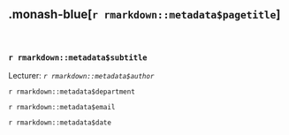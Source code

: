 



## .monash-blue[`r rmarkdown::metadata$pagetitle`] {#title-slide}

<br>

### `r rmarkdown::metadata$subtitle`

::: {.bottom-0 .absolute}

Lecturer: *`r rmarkdown::metadata$author`*

`r rmarkdown::metadata$department`

<i class="fas fa-envelope"></i>  `r rmarkdown::metadata$email`

<i class="fas fa-calendar-alt"></i> `r rmarkdown::metadata$date`

<br>

:::


